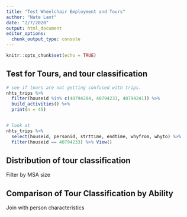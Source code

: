 ```yaml
---
title: "Test Wheelchair Employment and Tours"
author: "Nate Lant"
date: "2/7/2020"
output: html_document
editor_options: 
  chunk_output_type: console
---
```


```r
knitr::opts_chunk$set(echo = TRUE)
```

## Test for Tours, and tour classification

```r
# see if tours are not getting confused with trips.
nhts_trips %>% 
  filter(houseid %in% c(40794204, 40794233, 40794241)) %>%
  build_activities() %>%
  print(n = 45)


# look at 
nhts_trips %>% 
  select(houseid, personid, strttime, endtime, whyfrom, whyto) %>%
  filter(houseid == 40794233) %>% View()
```


## Distribution of tour classification
Filter by MSA size


## Comparison of Tour Classification by Ability
Join with person characteristics





